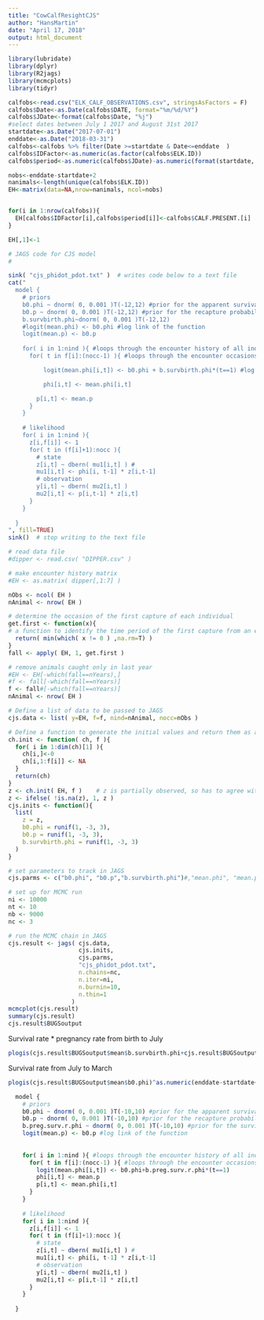 ```yaml
---
title: "CowCalfResightCJS"
author: "HansMartin"
date: "April 17, 2018"
output: html_document
---
```


```r
library(lubridate)
library(dplyr)
library(R2jags)
library(mcmcplots)
library(tidyr)
```

```r
calfobs<-read.csv("ELK_CALF_OBSERVATIONS.csv", stringsAsFactors = F)
calfobs$Date<-as.Date(calfobs$DATE, format="%m/%d/%Y")
calfobs$JDate<-format(calfobs$Date, "%j")
#select dates between July 1 2017 and August 31st 2017
startdate<-as.Date("2017-07-01")
enddate<-as.Date("2018-03-31")
calfobs<-calfobs %>% filter(Date >=startdate & Date<=enddate  )
calfobs$IDFactor<-as.numeric(as.factor(calfobs$ELK.ID))
calfobs$period<-as.numeric(calfobs$JDate)-as.numeric(format(startdate, "%j"))+2

nobs<-enddate-startdate+2
nanimals<-length(unique(calfobs$ELK.ID))
EH<-matrix(data=NA,nrow=nanimals, ncol=nobs)


for(i in 1:nrow(calfobs)){
  EH[calfobs$IDFactor[i],calfobs$period[i]]<-calfobs$CALF.PRESENT.[i]
}

EH[,1]<-1

```

```r

# JAGS code for CJS model
#

sink( "cjs_phidot_pdot.txt" )  # writes code below to a text file
cat("
  model {
    # priors
    b0.phi ~ dnorm( 0, 0.001 )T(-12,12) #prior for the apparent survival parameter
    b0.p ~ dnorm( 0, 0.001 )T(-12,12) #prior for the recapture probability
    b.survbirth.phi~dnorm( 0, 0.001 )T(-12,12)
    #logit(mean.phi) <- b0.phi #log link of the function
    logit(mean.p) <- b0.p
    
    for( i in 1:nind ){ #loops through the encounter history of all individuals
      for( t in f[i]:(nocc-1) ){ #loops through the encounter occasions for the individual i.

          logit(mean.phi[i,t]) <- b0.phi + b.survbirth.phi*(t==1) #log link of the function     

          phi[i,t] <- mean.phi[i,t]

        p[i,t] <- mean.p
      }
    }
    
    # likelihood
    for( i in 1:nind ){
      z[i,f[i]] <- 1
      for( t in (f[i]+1):nocc ){
        # state
        z[i,t] ~ dbern( mu1[i,t] ) #
        mu1[i,t] <- phi[i, t-1] * z[i,t-1]
        # observation
        y[i,t] ~ dbern( mu2[i,t] )
        mu2[i,t] <- p[i,t-1] * z[i,t]
      }
    }
  
  }
", fill=TRUE)
sink()  # stop writing to the text file

# read data file 
#dipper <- read.csv( "DIPPER.csv" )

# make encounter history matrix
#EH <- as.matrix( dipper[,1:7] )

nObs <- ncol( EH )
nAnimal <- nrow( EH )

# determine the occasion of the first capture of each individual
get.first <- function(x){
# a function to identify the time period of the first capture from an encounter history matrix
  return( min(which( x != 0 ) ,na.rm=T) )
}
fall <- apply( EH, 1, get.first )

# remove animals caught only in last year
#EH <- EH[-which(fall==nYears),]
#f <- fall[-which(fall==nYears)]
f <- fall#[-which(fall==nYears)]
nAnimal <- nrow( EH )

# Define a list of data to be passed to JAGS
cjs.data <- list( y=EH, f=f, nind=nAnimal, nocc=nObs )

# Define a function to generate the initial values and return them as a list
ch.init <- function( ch, f ){
  for( i in 1:dim(ch)[1] ){
    ch[i,]<-0
    ch[i,1:f[i]] <- NA
  }
  return(ch)
}
z <- ch.init( EH, f )    # z is partially observed, so has to agree with y
z <- ifelse( !is.na(z), 1, z )
cjs.inits <- function(){
  list(
    z = z,
    b0.phi = runif(1, -3, 3),
    b0.p = runif(1, -3, 3),
    b.survbirth.phi = runif(1, -3, 3)
  )
}

# set parameters to track in JAGS
cjs.parms <- c("b0.phi", "b0.p","b.survbirth.phi")#,"mean.phi", "mean.p")

# set up for MCMC run
ni <- 10000
nt <- 10
nb <- 9000
nc <- 3

# run the MCMC chain in JAGS
cjs.result <- jags( cjs.data, 
                    cjs.inits,
                    cjs.parms,
                    "cjs_phidot_pdot.txt",
                    n.chains=nc, 
                    n.iter=ni, 
                    n.burnin=10,
                    n.thin=1
                  )
mcmcplot(cjs.result)
summary(cjs.result)
cjs.result$BUGSoutput
```
Survival rate * pregnancy rate from birth to July
```r
plogis(cjs.result$BUGSoutput$mean$b.survbirth.phi+cjs.result$BUGSoutput$mean$b0.phi)
```
Survival rate from July to March
```r
plogis(cjs.result$BUGSoutput$mean$b0.phi)^as.numeric(enddate-startdate+1)*plogis(cjs.result$BUGSoutput$mean$b.survbirth.phi+cjs.result$BUGSoutput$mean$b0.phi)
```

```r



  model {
    # priors
    b0.phi ~ dnorm( 0, 0.001 )T(-10,10) #prior for the apparent survival parameter
    b0.p ~ dnorm( 0, 0.001 )T(-10,10) #prior for the recapture probability
    b.preg.surv.r.phi ~ dnorm( 0, 0.001 )T(-10,10) #prior for the survival*pregnancy of the first occasion
    logit(mean.p) <- b0.p #log link of the function
    
    
    for( i in 1:nind ){ #loops through the encounter history of all individuals
      for( t in f[i]:(nocc-1) ){ #loops through the encounter occasions for the individual i.
        logit(mean.phi[i,t]) <- b0.phi+b.preg.surv.r.phi*(t==1)
        phi[i,t] <- mean.p
        p[i,t] <- mean.phi[i,t]
      }
    }
    
    # likelihood
    for( i in 1:nind ){
      z[i,f[i]] <- 1
      for( t in (f[i]+1):nocc ){
        # state
        z[i,t] ~ dbern( mu1[i,t] ) #
        mu1[i,t] <- phi[i, t-1] * z[i,t-1]
        # observation
        y[i,t] ~ dbern( mu2[i,t] )
        mu2[i,t] <- p[i,t-1] * z[i,t]
      }
    }
  
  }
```